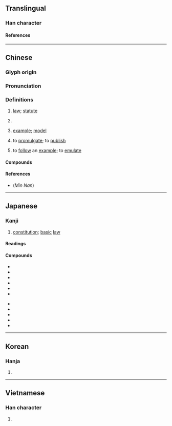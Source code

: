 {{also|宪}}
{{character info}}
{{character info|0x2F8AC}}
==Translingual==

===Han character===
{{Han char|rn=61|rad=心|as=12|sn=16|four=30336|canj=JQMP|ids=⿱𡩜心}}

====References====
{{Han ref|kx=0404.110|dkj=11269|dj=0744.170|hdz=42351.090|uh=61B2|ud=25010|bh=BECB|bd=48843}}
{{Han ref|uh=2F8AC}}

----

==Chinese==
{{zh-forms|s=宪|alt=𢞩}}

===Glyph origin===
{{Han etym}}

===Pronunciation===
{{zh-pron
|m=xiàn
|m-s=
|c=hin3
|c-t=
|g=
|h=pfs=hién;gd=hian3
|j=
|mb=hṳ̿ing
|md=hièng
|mn=hiàn
|mn-t=hiang3
|w=2xi
|x=
|mc=y
|oc=y
|ma=
|cat=n,v
}}

===Definitions===
{{zh-hanzi}}

# {{lb|zh|literary}} [[law]]; [[statute]]
# {{zh-short|憲法|[[constitution]]}}
# {{lb|zh|archaic}} [[example]]; [[model]]
# {{lb|zh|archaic}} to [[promulgate]]; to [[publish]]
# {{lb|zh|archaic}} to [[follow]] an [[example]]; to [[emulate]]

====Compounds====
{{zh-der|合憲|憲兵|憲司|憲政|立憲|違憲|憲報|刊憲|制憲|君主立憲|五五憲草|剛性憲法|制憲權|恪守成憲|三權憲法|彝憲|布憲|五權憲法|威瑪憲法|修憲|大憲章|天憲|官憲|原憲貧|國憲|刑憲|憲法|朝憲|憲牌|憲綱|憲典|洪憲帝制|憲罰|憲政時期|憲章|禮憲|柔性憲法|憲則|火憲|憲憲|憲節|憲書|程序修憲|憲臺|憲令|成文憲法|時憲書|憲網|憲兵隊|洪憲|聯邦憲法|立憲運動|立憲政體|體憲|風憲|行憲|釋憲}}

====References====
* (''Min Nan'') {{thcwd|11672}}

----

==Japanese==
{{ja-kanji forms-IVS
|code=2F8AC
|svs=0
|vs1=01
|vs2=06
|col-vs1=aj
|col-vs2=hdmj
|pic-kyu=U2f8ac.svg
}}

===Kanji===
{{ja-kanji|grade=6|kyu=&#x2F8AC;|rs=心12}}

# [[constitution]]; [[basic]] [[law]]

====Readings====
{{ja-readings
|goon=こん
|kanon=けん
|kun=おきて-, のり-
|nanori=あきら, かず, さだ, ただし, ただす, とし, のり
}}

====Compounds====
{{der-top|Compounds}}
* {{ja-r|違%憲|い%けん}}
* {{ja-r|改%憲|かい%けん}}
* {{ja-r|家%憲|か%けん}}
* {{ja-r|官%憲|かん%けん}}
* {{ja-r|憲%法|けん%ぽう}}
* {{ja-r|憲%兵|けん%ぺい}}
{{der-mid}}
* {{ja-r|国%憲|こっ%けん}}
* {{ja-r|合%憲|ごう%けん}}
* {{ja-r|護%憲|ご%けん}}
* {{ja-r|朝%憲|ちょう%けん}}
* {{ja-r|立%憲|りっ%けん}}
{{der-bottom}}

----

==Korean==

===Hanja===
{{ko-hanja|법|헌}}

# {{hanja form of|법|[[law]]}}

----

==Vietnamese==

===Han character===
{{vi-readings|reading=hiến|rs=心12}}

# {{rfdef|vi|sort=心12}}